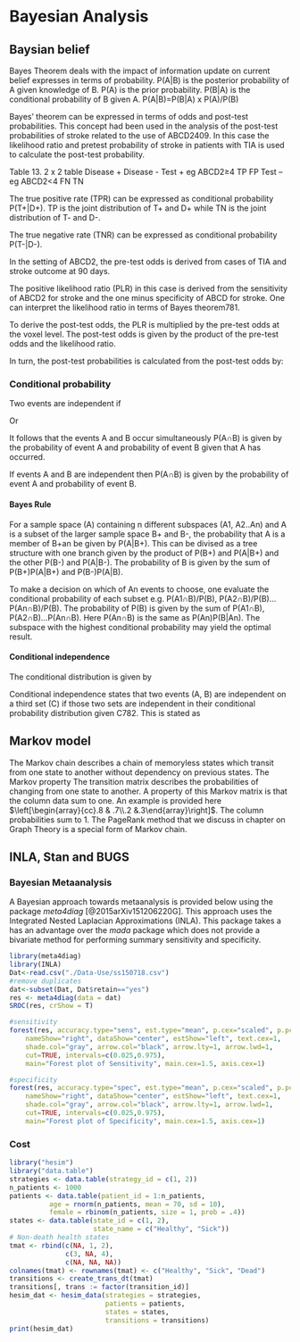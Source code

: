 # Bayesian Analysis

## Baysian belief

Bayes Theorem deals with the impact of information update on current belief expresses in terms of probability. P(A|B) is the posterior probability of A given knowledge of B. P(A) is the prior probability. P(B|A) is the conditional probability of B given A.
P(A|B)=P(B|A) x P(A)/P(B)

Bayes’ theorem can be expressed in terms of odds and post-test probabilities. This concept had been used in the analysis of the post-test probabilities of stroke related to the use of ABCD2409. In this case the likelihood ratio and pretest probability of stroke in patients with TIA is used to calculate the post-test probability.

Table 13.	2 x 2 table
	Disease +	Disease -
Test + eg ABCD2≥4	TP	FP
Test – eg ABCD2<4	FN	TN

The true positive rate (TPR) can be expressed as conditional probability P(T+|D+). TP is the joint distribution of T+ and D+ while TN is the joint distribution of T- and D-.
 
The true negative rate (TNR)  can be expressed as conditional  probability P(T-|D-).
 
In the setting of ABCD2, the pre-test odds is derived from cases of TIA and stroke outcome at 90 days. 
 
The positive likelihood ratio (PLR) in this case is derived from the sensitivity of ABCD2 for stroke and the one minus specificity of ABCD for stroke. One can interpret the likelihood ratio in terms of Bayes theorem781.
 
To derive the post-test odds, the PLR is multiplied by the pre-test odds at the voxel level. The post-test odds is given by the product of the pre-test odds and the likelihood ratio. 
 
In turn, the post-test probabilities is calculated from the post-test odds by:  

### Conditional probability

Two events are independent if
 
Or 
 
It follows that the events A and B occur simultaneously P(A∩B) is given by the probability of event A and probability of event B given that A has occurred.
 
If events A and B are independent then P(A∩B) is given by the probability of event A and probability of event B.

#### Bayes Rule

For a sample space (A) containing n different subspaces (A1, A2..An) and A is a subset of the larger sample space B+ and B-, the probability that A is a member of B+an be given by P(A|B+). This can be divised as a tree structure with one branch given by the product of P(B+) and  P(A|B+) and the other P(B-) and P(A|B-). The probability of B is given by the sum of P(B+)P(A|B+) and P(B-)P(A|B).

To make a decision on which of An events to choose, one evaluate the conditional probability of each subset e.g. P(A1∩B)/P(B), P(A2∩B)/P(B)…P(An∩B)/P(B).
The probability of P(B) is given by the sum of P(A1∩B), P(A2∩B)…P(An∩B). Here P(An∩B) is the same as P(An)P(B|An). The subspace with the highest conditional probability may yield the optimal result.
 
#### Conditional independence

The conditional distribution is given by

Conditional independence states that two events (A, B) are independent on a third set (C) if those two sets are independent in their conditional probability distribution given C782.  This is stated as 
 

## Markov model

The Markov chain describes a chain of memoryless states which transit from one state to another without dependency on previous states. The Markov property The transition matrix describes the probabilities of changing from one state to another. A property of this Markov matrix is that the column data sum to one. An example is provided here $\left[\begin{array}{cc}.8 & .7\\.2 &.3\end{array}\right]$. The column probabilities sum to 1. The PageRank method that we  discuss in chapter on Graph Theory is a special form of Markov chain. 

## INLA, Stan and BUGS

### Bayesian Metaanalysis 

A Bayesian approach towards metaanalysis is provided below using the package _meta4diag_ [@2015arXiv151206220G]. This approach uses the Integrated Nested Laplacian Approximations (INLA). This package takes a has an advantage over the _mada_ package which does not provide a bivariate method for performing summary sensitivity and specificity. 

```r
library(meta4diag)
library(INLA)
Dat<-read.csv("./Data-Use/ss150718.csv")
#remove duplicates
dat<-subset(Dat, Dat$retain=="yes") 
res <- meta4diag(data = dat) 
SROC(res, crShow = T)
```

```r
#sensitivity
forest(res, accuracy.type="sens", est.type="mean", p.cex="scaled", p.pch=15, p.col="black",
    nameShow="right", dataShow="center", estShow="left", text.cex=1,
    shade.col="gray", arrow.col="black", arrow.lty=1, arrow.lwd=1,
    cut=TRUE, intervals=c(0.025,0.975),
    main="Forest plot of Sensitivity", main.cex=1.5, axis.cex=1)
```

```r
#specificity
forest(res, accuracy.type="spec", est.type="mean", p.cex="scaled", p.pch=15, p.col="black",
    nameShow="right", dataShow="center", estShow="left", text.cex=1,
    shade.col="gray", arrow.col="black", arrow.lty=1, arrow.lwd=1,
    cut=TRUE, intervals=c(0.025,0.975),
    main="Forest plot of Specificity", main.cex=1.5, axis.cex=1)
```

### Cost

```r
library("hesim")
library("data.table")
strategies <- data.table(strategy_id = c(1, 2))
n_patients <- 1000
patients <- data.table(patient_id = 1:n_patients,
          age = rnorm(n_patients, mean = 70, sd = 10),
          female = rbinom(n_patients, size = 1, prob = .4))
states <- data.table(state_id = c(1, 2),
                     state_name = c("Healthy", "Sick")) 
# Non-death health states
tmat <- rbind(c(NA, 1, 2),
              c(3, NA, 4),
              c(NA, NA, NA))
colnames(tmat) <- rownames(tmat) <- c("Healthy", "Sick", "Dead")
transitions <- create_trans_dt(tmat)
transitions[, trans := factor(transition_id)]
hesim_dat <- hesim_data(strategies = strategies,
                        patients = patients, 
                        states = states,
                        transitions = transitions)
print(hesim_dat)
```